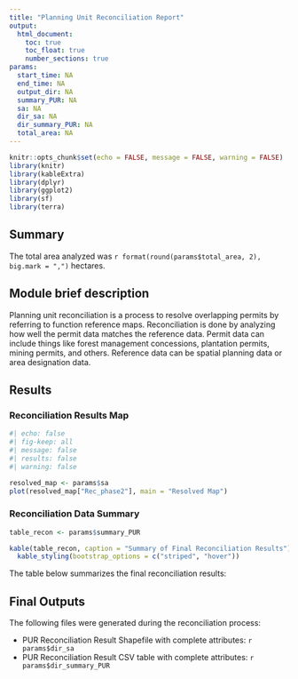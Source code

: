 ```yaml
---
title: "Planning Unit Reconciliation Report"
output:
  html_document:
    toc: true
    toc_float: true
    number_sections: true
params:
  start_time: NA
  end_time: NA
  output_dir: NA
  summary_PUR: NA
  sa: NA
  dir_sa: NA
  dir_summary_PUR: NA
  total_area: NA
---
```


```r
knitr::opts_chunk$set(echo = FALSE, message = FALSE, warning = FALSE)
library(knitr)
library(kableExtra)
library(dplyr)
library(ggplot2)
library(sf)
library(terra)
```

## Summary

The total area analyzed was `r format(round(params$total_area, 2), big.mark = ",")` hectares.

## Module brief description

Planning unit reconciliation is a process to resolve overlapping permits by referring to function reference maps. Reconciliation is done by analyzing how well the permit data matches the reference data. Permit data can include things like forest management concessions, plantation permits, mining permits, and others. Reference data can be spatial planning data or area designation data.

## Results

### Reconciliation Results Map
```r
#| echo: false
#| fig-keep: all
#| message: false
#| results: false
#| warning: false

resolved_map <- params$sa
plot(resolved_map["Rec_phase2"], main = "Resolved Map")
```

### Reconciliation Data Summary

```r
table_recon <- params$summary_PUR

kable(table_recon, caption = "Summary of Final Reconciliation Results") %>%
  kable_styling(bootstrap_options = c("striped", "hover"))
```

The table below summarizes the final reconciliation results:

## Final Outputs
The following files were generated during the reconciliation process:

- PUR Reconciliation Result Shapefile with complete attributes: `r params$dir_sa`
- PUR Reconciliation Result CSV table with complete attributes: `r params$dir_summary_PUR`
